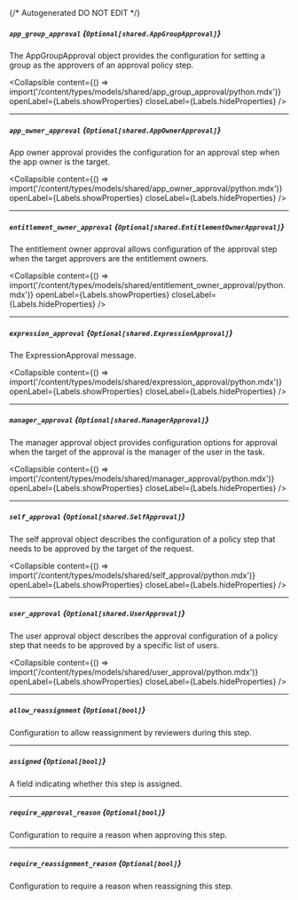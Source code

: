 {/* Autogenerated DO NOT EDIT  */}

##### `app_group_approval` *{`Optional[shared.AppGroupApproval]`}*
The AppGroupApproval object provides the configuration for setting a group as the approvers of an approval policy step.

<Collapsible content={() => import('/content/types/models/shared/app_group_approval/python.mdx')} openLabel={Labels.showProperties} closeLabel={Labels.hideProperties} />


---
##### `app_owner_approval` *{`Optional[shared.AppOwnerApproval]`}*
App owner approval provides the configuration for an approval step when the app owner is the target.

<Collapsible content={() => import('/content/types/models/shared/app_owner_approval/python.mdx')} openLabel={Labels.showProperties} closeLabel={Labels.hideProperties} />


---
##### `entitlement_owner_approval` *{`Optional[shared.EntitlementOwnerApproval]`}*
The entitlement owner approval allows configuration of the approval step when the target approvers are the entitlement owners.

<Collapsible content={() => import('/content/types/models/shared/entitlement_owner_approval/python.mdx')} openLabel={Labels.showProperties} closeLabel={Labels.hideProperties} />


---
##### `expression_approval` *{`Optional[shared.ExpressionApproval]`}*
The ExpressionApproval message.

<Collapsible content={() => import('/content/types/models/shared/expression_approval/python.mdx')} openLabel={Labels.showProperties} closeLabel={Labels.hideProperties} />


---
##### `manager_approval` *{`Optional[shared.ManagerApproval]`}*
The manager approval object provides configuration options for approval when the target of the approval is the manager of the user in the task.

<Collapsible content={() => import('/content/types/models/shared/manager_approval/python.mdx')} openLabel={Labels.showProperties} closeLabel={Labels.hideProperties} />


---
##### `self_approval` *{`Optional[shared.SelfApproval]`}*
The self approval object describes the configuration of a policy step that needs to be approved by the target of the request.

<Collapsible content={() => import('/content/types/models/shared/self_approval/python.mdx')} openLabel={Labels.showProperties} closeLabel={Labels.hideProperties} />


---
##### `user_approval` *{`Optional[shared.UserApproval]`}*
The user approval object describes the approval configuration of a policy step that needs to be approved by a specific list of users.

<Collapsible content={() => import('/content/types/models/shared/user_approval/python.mdx')} openLabel={Labels.showProperties} closeLabel={Labels.hideProperties} />


---
##### `allow_reassignment` *{`Optional[bool]`}*
Configuration to allow reassignment by reviewers during this step.

---
##### `assigned` *{`Optional[bool]`}*
A field indicating whether this step is assigned.

---
##### `require_approval_reason` *{`Optional[bool]`}*
Configuration to require a reason when approving this step.

---
##### `require_reassignment_reason` *{`Optional[bool]`}*
Configuration to require a reason when reassigning this step.


